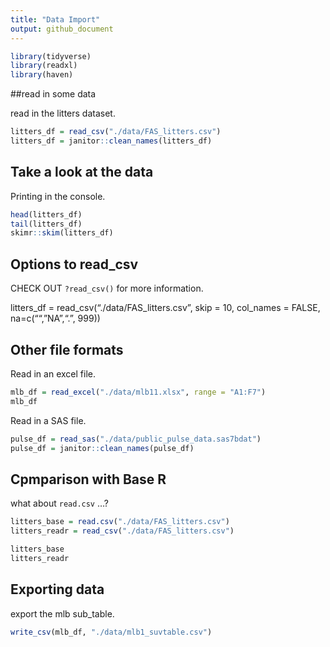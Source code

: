 ```yaml
---
title: "Data Import"
output: github_document
---
```


```r
library(tidyverse)
library(readxl)
library(haven)
```

##read in some data

read in the litters dataset.

```r
litters_df = read_csv("./data/FAS_litters.csv")
litters_df = janitor::clean_names(litters_df)
```

## Take a look at the data

Printing in the console.

```r
head(litters_df)
tail(litters_df)
skimr::skim(litters_df)
```

## Options to read_csv
CHECK OUT `?read_csv()` for more information.

litters_df = read_csv("./data/FAS_litters.csv", skip = 10, col_names = FALSE, na=c("","NA",".", 999))


## Other file formats

Read in an excel file.

```r
mlb_df = read_excel("./data/mlb11.xlsx", range = "A1:F7")
mlb_df
```
Read in a SAS file.
```r
pulse_df = read_sas("./data/public_pulse_data.sas7bdat")
pulse_df = janitor::clean_names(pulse_df)
```
## Cpmparison with Base R
what about `read.csv` ...?

```r

litters_base = read.csv("./data/FAS_litters.csv")
litters_readr = read_csv("./data/FAS_litters.csv")

litters_base
litters_readr
```

## Exporting data

export the mlb sub_table.
```r

write_csv(mlb_df, "./data/mlb1_suvtable.csv")
```

